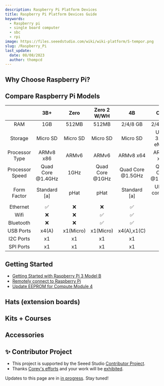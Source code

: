 ---
description: Raspberry Pi Platform Devices
title: Raspberry Pi Platform Devices Guide
keywords:
  - Raspberry pi
  - single board computer
  - sbc
  - rpi
image: https://files.seeedstudio.com/wiki/wiki-platform/S-tempor.png
slug: /Raspberry_Pi
last_update:
  date: 08/08/2023
  author: thompcd
---


<HeroSection />

## Why Choose Raspberry Pi?
<FamilyValueSection />

## Compare Raspberry Pi Models
|               | 3B+           |   Zero      |   Zero 2 W/WH     |   4B          |   CM4     | Pico | Pico WH |
|   :---:       | :---:         |   :---:     |   :---:         |   :---:       |   :---:   | :---: | :---: |
|   RAM         |1GB          |512MB          |512MB          |2/4/8 GB       |2/4/8 GB   | 264 KB |264 KB |
|   Storage     |Micro SD          |Micro SD          |Micro SD          |Micro SD      |Up to 32GB eMMC   | 2 MB |2 MB |
|   Processor Type     |ARMv8 x86       |ARMv6         |ARMv6        |ARMv8 x64     |ARMv8 x64 |ARM M0+ |ARM M0+ |
| Processor Speed | Quad Core @1.4GHz  |1GHz |Quad Core @1GHz |Quad Core @1.5GHz|Quad Core @1.5GHz|Dual Core @133MHz|Dual Core @133MHz|
| Form Factor   | Standard [a]    |pHat |pHat |Standard [a] | Ultra-compact [c] |Through-Hole SOM |Through-Hole SOM |
|Ethernet   |✅|❌|❌|✅|✅|❌|❌|
|Wifi       |❌|❌|✅|✅|❌|❌|✅|
|Bluetooth  |❌|❌|✅|✅|❌|❌|✅|
|USB Ports|x4(A)|x1(Micro)|x1(Micro)|x4(A),x1(C)|❌|x1(Micro)|x1(Micro)|
|I2C Ports|x1|x1|x1|x1|x1|x1|x2|x2|
|SPI Ports|x1|x1|x1|x1|x1|x1|x2|x2|

## Getting Started

- [Getting Started with Raspberry Pi 3 Model B](https://wiki.seeedstudio.com/Getting_Started_with_Arduino/)
- [Remotely connect to Raspberry Pi](https://wiki.seeedstudio.com/remote_connect/)
- [Update EEPROM for Compute Module 4](https://wiki.seeedstudio.com/Raspberry_pi_CM4_update_eeprom/)

## Hats (extension boards)
<HatSection />

## Kits + Courses
<KitSection />

## Accessories
<AccessorySection />

## ✨ Contributor Project

- This project is supported by the Seeed Studio [Contributor Project](https://github.com/orgs/Seeed-Studio/projects/6/views/1?pane=issue&itemId=30957479).
- Thanks [Corey's efforts](https://github.com/orgs/Seeed-Studio/projects/6/views/1?pane=issue&itemId=33963820) and your work will be [exhibited](https://wiki.seeedstudio.com/Honorary-Contributors/).

Updates to this page are in <a href="https://github.com/orgs/Seeed-Studio/projects/6?pane=issue&itemId=30495963">in progress</a>. Stay tuned!